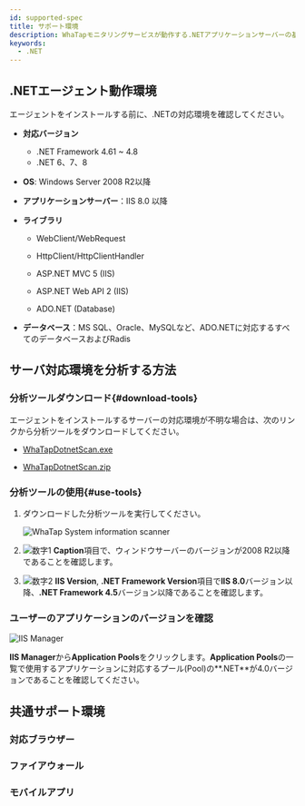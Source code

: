 ```yaml
---
id: supported-spec
title: サポート環境
description: WhaTapモニタリングサービスが動作する.NETアプリケーションサーバーの基本仕様について説明します。
keywords:
  - .NET
---
```


## .NETエージェント動作環境

エージェントをインストールする前に、.NETの対応環境を確認してください。

- **対応バージョン**

  - .NET Framework 4.61 ~ 4.8
  - .NET 6、7、8

- **OS**: Windows Server 2008 R2以降

- **アプリケーションサーバー**：IIS 8.0 以降

- **ライブラリ**

  - WebClient/WebRequest

  - HttpClient/HttpClientHandler

  - ASP.NET MVC 5 (IIS)

  - ASP.NET Web API 2 (IIS)

  - ADO.NET (Database)

- **データベース**：MS SQL、Oracle、MySQLなど、ADO.NETに対応するすべてのデータベースおよびRadis

## サーバ対応環境を分析する方法

### 分析ツールダウンロード{#download-tools}

エージェントをインストールするサーバーの対応環境が不明な場合は、次のリンクから分析ツールをダウンロードしてください。

- [WhaTapDotnetScan.exe](https://repo.whatap.io/windows/WhaTapDotnetScan.exe)

- [WhaTapDotnetScan.zip](https://repo.whatap.io/windows/WhaTapDotnetScan.zip)

### 分析ツールの使用{#use-tools}

1. ダウンロードした分析ツールを実行してください。

   ![WhaTap System information scanner](/img/apm-dotnet-analystic-env-01.png)

2. ![数字1](/img/number-01.png) **Caption**項目で、ウィンドウサーバーのバージョンが2008 R2以降であることを確認します。

3. ![数字2](/img/number-02.png) **IIS Version**, **.NET Framework Version**項目で**IIS 8.0**バージョン以降、**.NET Framework 4.5**バージョン以降であることを確認します。

### ユーザーのアプリケーションのバージョンを確認

![IIS Manager](/img/apm-dotnet-application-pool.png)

**IIS Manager**から**Application Pools**をクリックします。**Application Pools**の一覧で使用するアプリケーションに対応するプール(Pool)の**.NET**が4.0バージョンであることを確認してください。

## 共通サポート環境

### 対応ブラウザー


<Supportedbrowser />

### ファイアウォール


<Proxy />

### モバイルアプリ


<Mobileapp />
